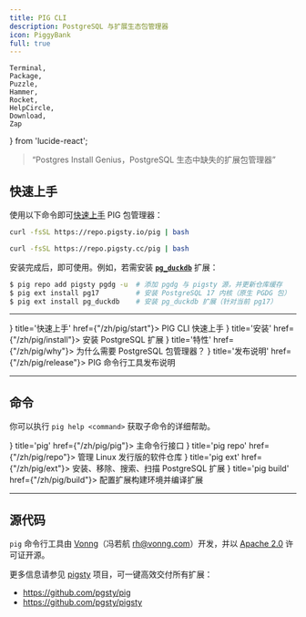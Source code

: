 ```yaml
---
title: PIG CLI
description: PostgreSQL 与扩展生态包管理器
icon: PiggyBank
full: true
---
```


    Terminal,
    Package,
    Puzzle,
    Hammer,
    Rocket,
    HelpCircle,
    Download,
    Zap
} from 'lucide-react';

> “Postgres Install Genius，PostgreSQL 生态中缺失的扩展包管理器”

## 快速上手

使用以下命令即可[快速上手](/zh/pig/start) PIG 包管理器：

```bash tab="default"
curl -fsSL https://repo.pigsty.io/pig | bash
```
```bash tab="mirror"
curl -fsSL https://repo.pigsty.cc/pig | bash
```

安装完成后，即可使用。例如，若需安装 [**`pg_duckdb`**](/zh/e/pg_duckdb/) 扩展：

```bash
$ pig repo add pigsty pgdg -u  # 添加 pgdg 与 pigsty 源，并更新仓库缓存
$ pig ext install pg17         # 安装 PostgreSQL 17 内核（原生 PGDG 包）
$ pig ext install pg_duckdb    # 安装 pg_duckdb 扩展（针对当前 pg17）
```

--------

<Cards>
    <Card icon={<Zap className="text-green-500"/>} title='快速上手' href={"/zh/pig/start"}>
        PIG CLI 快速上手
    </Card>
    <Card icon={<Download className="text-blue-600"/>} title='安装' href={"/zh/pig/install"}>
        安装 PostgreSQL 扩展
    </Card>
    <Card icon={<HelpCircle className="text-purple-600"/>} title='特性' href={"/zh/pig/why"}>
        为什么需要 PostgreSQL 包管理器？
    </Card>
    <Card icon={<Rocket className="text-orange-500"/>} title='发布说明' href={"/zh/pig/release"}>
        PIG 命令行工具发布说明
    </Card>
</Cards>

--------

## 命令

你可以执行 `pig help <command>` 获取子命令的详细帮助。

<Cards>
    <Card icon={<Terminal className="text-slate-600"/>} title='pig' href={"/zh/pig/pig"}>
        主命令行接口
    </Card>
    <Card icon={<Package className="text-indigo-600"/>} title='pig repo' href={"/zh/pig/repo"}>
        管理 Linux 发行版的软件仓库
    </Card>
    <Card icon={<Puzzle className="text-emerald-600"/>} title='pig ext' href={"/zh/pig/ext"}>
        安装、移除、搜索、扫描 PostgreSQL 扩展
    </Card>
    <Card icon={<Hammer className="text-amber-600"/>} title='pig build' href={"/zh/pig/build"}>
        配置扩展构建环境并编译扩展
    </Card>
</Cards>

--------

## 源代码

`pig` 命令行工具由 [Vonng](https://vonng.com/en/)（冯若航 rh@vonng.com）开发，并以 [Apache 2.0](https://github.com/pgsty/pig/?tab=Apache-2.0-1-ov-file#readme) 许可证开源。

更多信息请参见 [pigsty](https://pgsty.com) 项目，可一键高效交付所有扩展：

- https://github.com/pgsty/pig
- https://github.com/pgsty/pigsty
